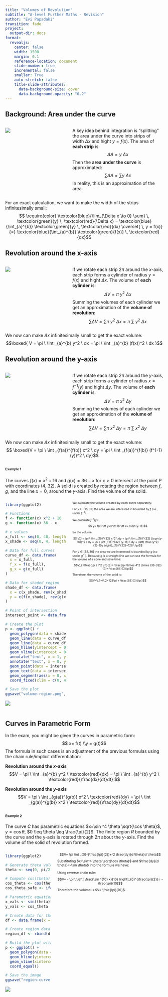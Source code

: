 ---
title: "Volumes of Revolution"
subtitle: "A-level Further Maths - Revision"
author: "Evi Papadaki"
transition: fade
project:
  output-dir: docs
format: 
  revealjs:
    center: false
    width: 1500
    margin: 0.1
    reference-location: document
    slide-number: true
    incremental: false
    smaller: True
    auto-stretch: false
    title-slide-attributes: 
      data-background-size: cover
      data-background-opacity: "0.2"
---

## Background: Area under the curve

::: {.columns}
:::{.column width="40%"}
![](approximate_area_under_curve.jpeg){.lightbox}
:::
:::{.column width="60%"}
A key idea behind integration is "splitting" the area under the curve into strips of width $\Delta x$ and hight $y=f(x)$. The area of **each strip** is 
$$\Delta A = y \ \Delta x $$
Then the **area under the curve** is approximated:
$$\sum \Delta A = \sum y \ \Delta x $$
In reality, this is an approximation of the area. 
:::
:::
For an exact calculation, we want to make the width of the strips infinitesimally small:
$$ \require{color} \textcolor{blue}{\lim_{\Delta x \to 0} \sum} \, \textcolor{green}{y} \, \textcolor{red}{\Delta x}
= 
\textcolor{blue}{\int_{a}^{b}} \textcolor{green}{y} \, \textcolor{red}{dx} \overset{ \, y = f(x)}{=} 
\textcolor{blue}{\int_{a}^{b}} \textcolor{green}{f(x)} \, \textcolor{red}{dx}$$

## Revolution around the x-axis
:::{.columns}
:::{.column width="40%"}
![](Revolution-around-x.png)
:::
:::{.column width="60%"}
If we rotate each strip $2 \pi$ around the $x$-axis, each strip forms a cylinder of radius $y=f(x)$ and hight $\Delta x$. The volume of **each cylinder** is: 
$$ \Delta V= \pi \ y^2 \ \Delta x$$
Summing the volumes of each cylinder we get an approximation of the **volume of revolution**:
$$\sum \Delta V= \sum \pi \ y^2 \ \Delta x = \pi \ \sum  \ y^2 \ \Delta x $$
:::
:::
We now can make $\Delta x$ infinitesimally small to get the exact volume:
$$\boxed{ V = \pi \ \int _{a}^{b} y^2 \ dx = \pi \ \int _{a}^{b} (f(x))^2 \ dx }$$

## Revolution around the y-axis
:::{.columns}
:::{.column width="40%"}
![](Revolution-around-y.png)
:::
:::{.column width="60%"}
If we rotate each strip $2 \pi$ around the $y$-axis, each strip forms a cylinder of radius $x=f^{-1}(y)$ and hight $\Delta y$. The volume of **each cylinder** is: 
$$ \Delta V= \pi \ x^2 \ \Delta y$$
Summing the volumes of each cylinder we get an approximation of the **volume of revolution**:
$$\sum \Delta V= \sum \pi \ x^2 \ \Delta y = \pi \ \sum  \ x^2 \ \Delta y $$
:::
:::
We now can make $\Delta x$ infinitesimally small to get the exact volume:
$$ \boxed{V = \pi \ \int _{f(a)}^{f(b)} x^2 \ dy = \pi \ \int _{f(a)}^{f(b)} (f^{-1}(y))^2 \ dy}$$

## <span style="font-size: 0.5em;">Example 1</span>
::: {.callout-note icon=false appearance="simple"}
The curves $f(x)=x^2+16$ and $g(x)=36-x$ for $x>0$ intersect at the point P with coordinates (4, 32). A solid is created by rotating the region between $f$, $g$, and the line $x=0$, around the $y$-axis. Find the volume of the solid.
:::
:::{.columns}
:::{.column width="40%"}

```{r, echo=FALSE, message=FALSE}
library(ggplot2)

# Functions
f <- function(x) x^2 + 16
g <- function(x) 36 - x

# x values
x_full <- seq(0, 40, length.out = 400)
x_shade <- seq(0, 4, length.out = 200)

# Data for full curves
curve_df <- data.frame(
  x = x_full,
  f_x = f(x_full),
  g_x = g(x_full)
)

# Data for shaded region
shade_df <- data.frame(
  x = c(x_shade, rev(x_shade)),
  y = c(f(x_shade), rev(g(x_shade)))
)

# Point of intersection
intersect_point <- data.frame(x = 4, y = 32)

# Create the plot
p <- ggplot() +
  geom_polygon(data = shade_df, aes(x = x, y = y), fill = "lightblue", alpha = 0.5) +
  geom_line(data = curve_df, aes(x = x, y = f_x), color = "red", size = 1) +
  geom_line(data = curve_df, aes(x = x, y = g_x), color = "darkgreen", size = 1) +
  geom_hline(yintercept = 0, color = "black", linewidth = 0.5) +
  geom_vline(xintercept = 0, color = "black", linewidth = 0.5) +
  annotate("text", x = 1, y = f(1), label = "f(x) == x^2 + 16", color = "red", parse = TRUE, hjust = 0, vjust = 1.5) +
  annotate("text", x = 8, y = g(8), label = "g(x) == 36 - x", color = "darkgreen", parse = TRUE, hjust = 0, vjust = -0.5) +
  geom_point(data = intersect_point, aes(x = x, y = y), size = 3, shape = 21, fill = "black") +
  geom_text(data = intersect_point, aes(x = x, y = y, label = "P (4, 32)"), hjust = -0.2, vjust = -0.5) +
  geom_segment(aes(x = 0, xend = 4, y = 32, yend = 32), linetype = "dashed", color = "black") +
  coord_fixed(xlim = c(0, 40), ylim = c(0, 40))

# Save the plot
ggsave("volume-region.png", plot = p, width = 8, height = 8, dpi = 300)
```
![](volume-region.png){.lightbox}


:::
:::{.column width="60%"}

<div style="font-size: 65%;">

We calculate the volume created by each curve separately. 

For $y \in [16,32]$ the area we are interested in bounded by $f$ (i.e., under $f^{-1}$). 

We calculate $f^{-1}(y)$:
$$ y= f(x) \iff y=x^2+16 \iff x= \sqrt{y-16}$$

So the volume:

$$ V_1 = \pi \ \int _{16}^{32} x^2 \ dy = \pi \ \int _{16}^{32} (\sqrt{y-16})^2 \ dy = \pi \ \int _{16}^{32} (y-16) \ dy = \left[ \frac{y^2}{2}-16y \right]_{16}^{32}=128 \ \pi$$


For $y \in [32,36]$ the area we are interested is bounded by $g$ (so under $g^{-1}$).
Because $g$ is a straight line we can use the formula for the volume of a cone and save time:
$$V_2=\frac{\pi \ r^2 \ h}{3}= \frac{\pi \times 4^2 \times (36-32)}{3}= \frac{64}{3}\pi$$
Therefore, the volume of the solid is:
$$V=V_1+V_2=128\pi + \frac{64}{3}{\pi}$$
</div>

:::
:::


## Curves in Parametric Form
In the exam, you might be given the curves in parametric form: 
$$ x= f(t) \\y = g(t)$$
The formula in such cases is an adjustment of the previous formulas using the chain rule/implicit differentiation: 

**Revolution around the $x$-axis**
$$V = \pi \ \int _{a}^{b} y^2 \ \textcolor{red}{dx} = \pi \ \int _{a}^{b} y^2 \ \textcolor{red}{\frac{dx}{dt}dt} $$

**Revolution around the $y$-axis**
$$V = \pi \ \int _{g(a)}^{g(b)} x^2 \ \textcolor{red}{dy} = \pi \ \int _{g(a)}^{g(b)} x^2 \  \textcolor{red}{\frac{dy}{dt}dt}$$

## <span style="font-size: 0.5em;">Example 2</span>
::: {.callout-note icon=false appearance="simple"}
The curve $C$ has parametric equations $x=\sin ^4 \theta \sqrt{\cos \theta}$, $y=\cos \theta$, $0 \leq \theta \leq \frac{\pi}{2}$. The finite region $R$ bounded by the curve and the y-axis is rotated through $2 \pi$ about the $y$-axis. Find the volume of the solid of revolution formed.
:::
:::{.columns}
:::{.column width="30%"}

```{r, echo=FALSE, message=FALSE}
library(ggplot2)

# Generate theta values
theta <- seq(0, pi/2, length.out = 200)

# Compute cos(theta), making sure we clamp it to avoid small negatives
cos_theta <- cos(theta)
cos_theta_safe <- ifelse(cos_theta < 0, 0, cos_theta)

# Parametric equations
x_vals <- sin(theta)^4 * sqrt(cos_theta_safe)
y_vals <- cos_theta

# Create data for the curve
df <- data.frame(x = x_vals, y = y_vals)

# Create region data: add (0,0) to close shape with y-axis
region_df <- rbind(df, data.frame(x = 0, y = 0))

# Build the plot with x- and y-axis lines
p <- ggplot() +
  geom_polygon(data = region_df, aes(x = x, y = y), fill = "lightblue", alpha = 0.5) +
  geom_hline(yintercept = 0, color = "black", linewidth = 0.5) +  # x-axis
  geom_vline(xintercept = 0, color = "black", linewidth = 0.5) +  # y-axis
  coord_equal()

# Save the image
ggsave("region-curve-C.png", plot = p, width = 6, height = 6, dpi = 300)
```

![](region-curve-C.png){.lightbox}

:::
:::{.column width="70%"}
<div style="font-size: 75%;">
$$V= \pi \int _{0}^{\frac{\pi}{2}}x^2 \frac{dy}{d \theta}d \theta$$
Substituting $x=\sin^4 \theta \sqrt{\cos \theta}$ and $\frac{dy}{d \theta}=-\sin \theta$ into the formula we have:

\begin{equation}
\begin{split}
V &= \pi \ \int_{0}^{\frac{\pi}{2}} \left( \sin^4 \theta \sqrt{\cos \theta} \right)^2 \cdot \left( -\sin \theta \right) \ d\theta \\
&= - \pi \ \int_{0}^{\frac{\pi}{2}} \sin^9 \theta \cos \theta \ d\theta \\
&= - \pi \ \int_{0}^{\frac{\pi}{2}} \sin^9 \theta (\sin \theta)' \ d\theta

\end{split}
\end{equation}
Using reverse chain rule: 
$$V= - \pi \ \left[ \frac{\sin ^{10} x}{10} \right]_{0}^{\frac{\pi}{2}}= - \frac{\pi}{10}$$
Therefore the volume is $V= \frac{\pi}{10}$.
</div>
:::
:::
